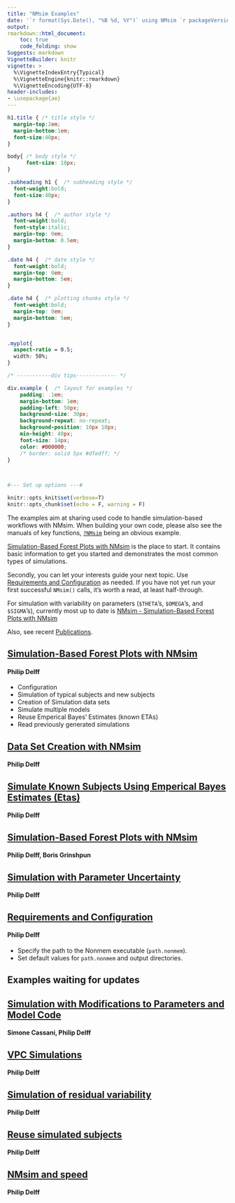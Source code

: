 ```yaml
---
title: "NMsim Examples"
date: '`r format(Sys.Date(), "%B %d, %Y")` using NMsim `r packageVersion("NMsim")`'
output:
rmarkdown::html_document:
    toc: true
    code_folding: show
Suggests: markdown
VignetteBuilder: knitr
vignette: >
  %\VignetteIndexEntry{Typical}
  %\VignetteEngine{knitr::rmarkdown}
  %\VignetteEncoding{UTF-8}
header-includes:
- \usepackage{ae}
---
```



```css

h1.title { /* title style */
  margin-top:2em;
  margin-bottom:1em;
  font-size:40px;
}

body{ /* body style */
      font-size: 18px;
}

.subheading h1 {  /* subheading style */
  font-weight:bold;
  font-size:40px;
}

.authors h4 {  /* author style */
  font-weight:bold;
  font-style:italic;
  margin-top: 0em;
  margin-bottom: 0.5em;
}

.date h4 {  /* date style */
  font-weight:bold;
  margin-top: 0em;
  margin-bottom: 5em;
}

.date h4 {  /* plotting chunks style */
  font-weight:bold;
  margin-top: 0em;
  margin-bottom: 5em;
}


.myplot{
  aspect-ratio = 0.5;
  width: 50%;
}

/* -----------div tips------------- */

div.example {  /* layout for examples */
    padding: .1em;
    margin-bottom: 1em;
    padding-left: 50px;
    background-size: 30px;
    background-repeat: no-repeat;
    background-position: 10px 10px;
    min-height: 40px;
    font-size: 14px;
    color: #000000;
    /* border: solid 5px #dfedff; */
}

  
``` 

```r
#--- Set up options ---# 

knitr::opts_knit$set(verbose=T)
knitr::opts_chunk$set(echo = F, warning = F)
```
The examples aim at sharing used code to handle simulation-based workflows with NMsim. When building your own code, please also see the manuals of key functions, [`?NMsim`](https://nmautoverse.github.io/NMsim/reference/NMsim.html) being an obvious example. 

[Simulation-Based Forest Plots with NMsim](NMsim-intro.html) is the place to start. It contains basic information to get you started and demonstrates the most common types of simulations.

Secondly, you can let your interests guide your next topic. Use [Requirements and Configuration](NMsim-config.html) as needed. If you have not yet run your first successful `NMsim()` calls, it's worth a read, at least half-through.

For simulation with variability on parameters (`$THETA`'s, `$OMEGA`'s, and `$SIGMA`'s), currently most up to date is [NMsim - Simulation-Based Forest Plots with NMsim](NMsim-forest.html)

Also, see recent [Publications](NMsim-publications.html).

:::example

## [**Simulation-Based Forest Plots with NMsim**](NMsim-intro.html)

#### Philip Delff {.authors}

 - Configuration  
 - Simulation of typical subjects and new subjects  
 - Creation of Simulation data sets  
 - Simulate multiple models  
 - Reuse Emperical Bayes' Estimates (known ETAs)  
 - Read previously generated simulations  

:::


:::example
## [**Data Set Creation with NMsim**](NMsim-DataCreate.html)

#### Philip Delff {.authors}

:::

:::example
## [**Simulate Known Subjects Using Emperical Bayes Estimates (Etas)**](NMsim-known.html)

#### Philip Delff {.authors}
:::


:::example
## [**Simulation-Based Forest Plots with NMsim**](NMsim-forest.html)

#### Philip Delff, Boris Grinshpun {.authors}
:::

:::example
## [**Simulation with Parameter Uncertainty**](NMsim-ParamUncertain.html)

#### Philip Delff {.authors}
:::


:::example
## [**Requirements and Configuration**](NMsim-config.html)

#### Philip Delff {.authors}

- Specify the path to the Nonmem executable (`path.nonmem`).  
- Set default values for `path.nonmem` and output directories. 

:::

## Examples waiting for updates



:::example
## [**Simulation with Modifications to Parameters and Model Code**](NMsim-modify-model.html)

#### Simone Cassani, Philip Delff {.authors}
:::

:::example
## [**VPC Simulations**](NMsim-VPC.html)

#### Philip Delff {.authors}
:::
	

:::example
## [**Simulation of residual variability**](NMsim-ResidVar.html)

#### Philip Delff {.authors}
:::


:::example
## [**Reuse simulated subjects**](NMsim-ReuseSimSubjects.html)

#### Philip Delff {.authors}
:::


:::example
## [**NMsim and speed**](NMsim-speed.html)

#### Philip Delff {.authors}
:::
